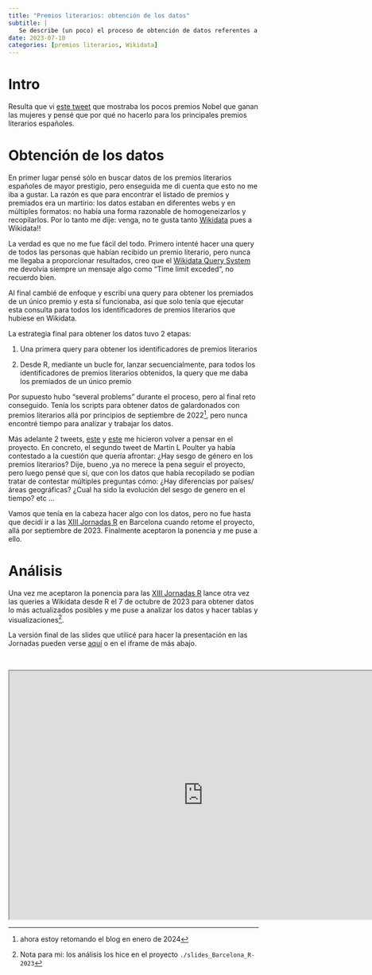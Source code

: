 ```yaml
---
title: "Premios literarios: obtención de los datos"
subtitle: | 
   Se describe (un poco) el proceso de obtención de datos referentes a premios literarios en Wikidata
date: 2023-07-10
categories: [premios literarios, Wikidata]
---
```




# Intro

Resulta que vi [este tweet](https://twitter.com/c_gebhard/status/1510146260052766724) que mostraba los pocos premios Nobel que ganan las mujeres y pensé que por qué no hacerlo para los principales premios literarios españoles.

# Obtención de los datos

En primer lugar pensé sólo en buscar datos de los premios literarios españoles de mayor prestigio, pero enseguida me di cuenta que esto no me iba a gustar. La razón es que para encontrar el listado de premios y premiados era un martirio: los datos estaban en diferentes webs y en múltiples formatos: no había una forma razonable de homogeneizarlos y recopilarlos. Por lo tanto me dije: venga, no te gusta tanto [Wikidata](https://www.wikidata.org/wiki/Wikidata:Introduction/es) pues a Wikidata!!

La verdad es que no me fue fácil del todo. Primero intenté hacer una query de todos las personas que habían recibido un premio literario, pero nunca me llegaba a proporcionar resultados, creo que el [Wikidata Query System](https://query.wikidata.org/) me devolvía siempre un mensaje algo como "Time limit exceded", no recuerdo bien.

Al final cambié de enfoque y escribí una query para obtener los premiados de un único premio y esta sí funcionaba, así que solo tenía que ejecutar esta consulta para todos los identificadores de premios literarios que hubiese en Wikidata.

La estrategia final para obtener los datos tuvo 2 etapas:

  1. Una primera query para obtener los identificadores de premios literarios
  
  2. Desde R, mediante un bucle for, lanzar secuencialmente, para todos los identificadores de premios literarios obtenidos, la query que me daba los premiados de un único premio
  
  
Por supuesto hubo "several problems" durante el proceso, pero al final reto conseguido. Tenía los scripts para obtener datos de galardonados con premios literarios allá por principios de septiembre de 2022^[ahora estoy retomando el blog en enero de 2024], pero nunca encontré tiempo para analizar y trabajar los datos.


Más adelante 2 tweets, [este](https://twitter.com/mlpoulter/status/1594709259635363842) y [este](https://twitter.com/mlpoulter/status/1594712573374504963) me hicieron volver a pensar en el proyecto. En concreto, el segundo tweet de Martin L Poulter ya había contestado a la cuestión que quería afrontar: ¿Hay sesgo de género en los premios literarios? Dije, bueno ,ya no merece la pena seguir el proyecto, pero luego pensé que sí, que con los datos que había recopilado se podían tratar de contestar múltiples preguntas cómo: ¿Hay diferencias por países/áreas geográficas? ¿Cual ha sido la evolución del sesgo de genero en el tiempo? etc ...

Vamos que tenía en la cabeza hacer algo con los datos, pero no fue hasta que decidí ir a las [XIII Jornadas R](https://eventum.upf.edu/101896/detail/ii-congreso-de-r-y-xiii-jornadas-de-usuarios-de-r.html) en Barcelona cuando retome el proyecto, allá por septiembre de 2023. Finalmente aceptaron la ponencia y me puse a ello.


# Análisis

Una vez me aceptaron la ponencia para las [XIII Jornadas R](https://eventum.upf.edu/101896/detail/ii-congreso-de-r-y-xiii-jornadas-de-usuarios-de-r.html) lance otra vez las queries a Wikidata desde R el 7 de octubre de 2023 para obtener datos lo más actualizados posibles y me puse a analizar los datos y hacer tablas y visualizaciones^[Nota para mi: los análisis los hice en el proyecto `./slides_Barcelona_R-2023`].

La versión final de las slides que utilicé para hacer la presentación en las Jornadas pueden verse [aquí](https://perezp44.github.io/slides.2023/jornadasR_2023_barcelona/index.html#/title-slide) o en el iframe de más abajo.

<br>

```{=html}
<iframe width="780" height="500" src="https://perezp44.github.io/slides.2023/jornadasR_2023_barcelona/index.html#/title-slide" title="Sesgo de género y premios literarios(Un análisis con R y datos de Wikidata)"></iframe>
```
